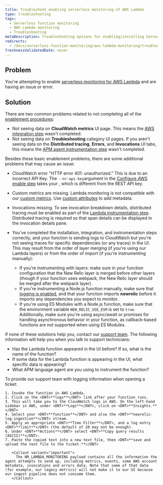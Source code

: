```yaml
---
title: Troubleshoot enabling serverless monitoring of AWS Lambda
type: troubleshooting
tags:
  - Serverless function monitoring
  - AWS Lambda monitoring
  - Troubleshooting
metaDescription: Troubleshooting options for enabling/installing Serverless monitoring for AWS Lambda.
redirects:
  - /docs/serverless-function-monitoring/aws-lambda-monitoring/troubleshooting/troubleshooting-enabling-new-relic-monitoring-aws-lambda
freshnessValidatedDate: never
---
```


## Problem

You're attempting to enable [serverless monitoring for AWS Lambda](/docs/serverless-function-monitoring/aws-lambda-monitoring/get-started/introduction-new-relic-monitoring-aws-lambda) and are having an issue or error.

## Solution

There are two common problems related to not completing all of the [enablement procedures](/docs/serverless-function-monitoring/aws-lambda-monitoring/get-started/enable-new-relic-monitoring-aws-lambda):

* Not seeing data on <DNT>**CloudWatch metrics**</DNT> UI page. This means the [AWS integration step](/docs/serverless-function-monitoring/aws-lambda-monitoring/get-started/enable-new-relic-monitoring-aws-lambda#connect-aws) wasn't completed.
* Not seeing data on <DNT>**Troubleshooting**</DNT> category UI pages. If you aren't seeing data on the <DNT>**Distributed tracing**</DNT>, <DNT>**Errors**</DNT>, and <DNT>**Invocations**</DNT> UI tabs, this means the [APM agent instrumentation step](/docs/serverless-function-monitoring/aws-lambda-monitoring/get-started/enable-new-relic-monitoring-aws-lambda#instrument-lambda) wasn't completed.

Besides these basic enablement problems, there are some additional problems that may cause an issue:

* CloudWatch error "HTTP error 401: unauthorized." This is due to an incorrect API Key. The `--nr-api-key`argument in the [Configure AWS enable step](/docs/serverless-function-monitoring/aws-lambda-monitoring/get-started/enable-new-relic-monitoring-aws-lambda#connect-aws) takes your <InlinePopover type="userKey"/>, which is different from the REST API key.
* Custom metrics are missing. Lambda monitoring is not compatible with our [custom metrics](/docs/agents/manage-apm-agents/agent-data/collect-custom-metrics). Use [custom attributes](/docs/agents/manage-apm-agents/agent-data/collect-custom-attributes) to add metadata.
* Invocations missing. To see invocation breakdown details, distributed tracing must be enabled as part of the [Lambda instrumentation step](/docs/serverless-function-monitoring/aws-lambda-monitoring/get-started/enable-new-relic-monitoring-aws-lambda#instrument-lambda). Distributed tracing is required so that span details can be displayed in the invocation details pane.
* You've completed the installation, integration, and instrumentation steps correctly, and your function is sending logs to CloudWatch but you're not seeing traces for specific dependencies (or any traces) in the UI. This may result from the order of layer merging (if you're using our Lambda layers) or from the order of import (if you're instrumenting manually):

  * If you're instrumenting with layers: make sure in your function configuration that the New Relic layer is merged before other layers (though if your function uses webpack, the New Relic layer should be merged after the webpack layer).
  * If you're instrumenting a Node.js function manually, make sure that [logging is enabled](/docs/apm/agents/nodejs-agent/installation-configuration/nodejs-agent-configuration/#logging_config), and that your function imports <DNT>**newrelic**</DNT> before it imports any dependencies you expect to monitor.
  * If you're using ES Modules with a Node.js function, make sure that the environment variable `NEW_RELIC_USE_ESM` is set to `true`. Additionally, make sure you're using async/await or promises for handling asynchronous behavior in your function, as callback-based functions are not supported when using ES Modules.

If none of these solutions help you, contact our [support team](https://support.newrelic.com/). The following information will help you when you talk to support technicians:

* Has the Lambda function appeared in the UI before? If so, what is the name of the function?
* If some data for the Lambda function is appearing in the UI, what specific data is appearing?
* What APM language agent are you using to instrument the function?

<CollapserGroup>
  <Collapser
    id="attach-logs"
    title="Recommended: Attach your CloudWatch logs to the ticket"
  >
    To provide our support team with logging information when opening a ticket:

    1. Invoke the function in AWS Lambda.
    2. Click on the <DNT>**logs**</DNT> link after your function runs.
    3. This will take you to the CloudWatch logs in AWS. On the left-hand sidebar in AWS, under <DNT>**Logs**</DNT>, click on <DNT>**Insights.**</DNT>
    4. Select your <DNT>**function**</DNT> and also the <DNT>**newrelic-log-ingestion**</DNT> stream.
    5. Apply an appropriate <DNT>**Time Filter**</DNT>, and a log entry <DNT>**limit**</DNT> (the default of 20 may not be enough).
    6. Under <DNT>**Actions**</DNT> select <DNT>**Copy query results (ASCII)**</DNT>.
    7. Paste the copied text into a new text file, then <DNT>**save and upload the text file to the ticket.**</DNT>

       <Callout variant="important">
         The NR_LAMBDA_MONITORING payload contains all the information the agent attempts to send up, including metrics, events, some AWS account metadata, invocations and errors data. Note that some of that data (for example, our legacy metrics) will not make it to our UI because our ingest pipeline does not consume them.
       </Callout>
  </Collapser>
</CollapserGroup>
